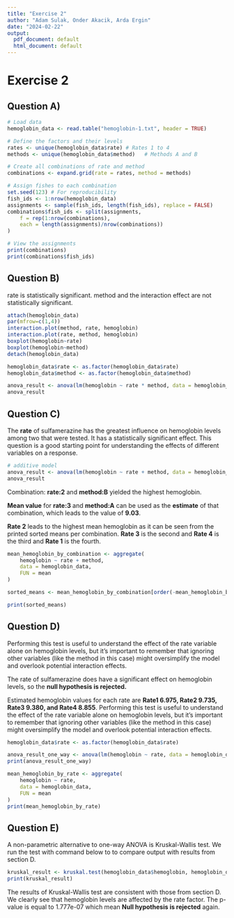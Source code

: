 ```yaml
---
title: "Exercise 2"
author: "Adam Sulak, Onder Akacik, Arda Ergin"
date: "2024-02-22"
output:
  pdf_document: default
  html_document: default
---
```


# Exercise 2

## Question A)

```r
# Load data
hemoglobin_data <- read.table("hemoglobin-1.txt", header = TRUE)

# Define the factors and their levels
rates <- unique(hemoglobin_data$rate) # Rates 1 to 4
methods <- unique(hemoglobin_data$method)   # Methods A and B

# Create all combinations of rate and method
combinations <- expand.grid(rate = rates, method = methods)

# Assign fishes to each combination
set.seed(123) # For reproducibility
fish_ids <- 1:nrow(hemoglobin_data)
assignments <- sample(fish_ids, length(fish_ids), replace = FALSE)
combinations$fish_ids <- split(assignments,
    f = rep(1:nrow(combinations),
    each = length(assignments)/nrow(combinations))
)

# View the assignments
print(combinations)
print(combinations$fish_ids)

```

## Question B)

rate is statistically significant. method and the interaction effect are not statistically significant.

```r

attach(hemoglobin_data)
par(mfrow=c(1,4))
interaction.plot(method, rate, hemoglobin)
interaction.plot(rate, method, hemoglobin)
boxplot(hemoglobin~rate)
boxplot(hemoglobin~method)
detach(hemoglobin_data)

hemoglobin_data$rate <- as.factor(hemoglobin_data$rate)
hemoglobin_data$method <- as.factor(hemoglobin_data$method)

anova_result <- anova(lm(hemoglobin ~ rate * method, data = hemoglobin_data))
anova_result


```

## Question C)

The **rate** of sulfamerazine has the greatest influence on hemoglobin levels among two that were tested. It has a statistically significant effect. This question is a good starting point for understanding the effects of different variables on a response.

```r
# additive model
anova_result <- anova(lm(hemoglobin ~ rate + method, data = hemoglobin_data))
anova_result

```

Combination: **rate:2** and **method:B** yielded the highest hemoglobin.

**Mean value** for **rate:3** and **method:A** can be used as the **estimate** of that combination, which leads to the value of **9.03**.

**Rate 2** leads to the highest mean hemoglobin as it can be seen from the printed sorted means per combination. **Rate 3** is the second and **Rate 4** is the third and **Rate 1** is the fourth.

```r
mean_hemoglobin_by_combination <- aggregate(
    hemoglobin ~ rate + method,
    data = hemoglobin_data,
    FUN = mean
)

sorted_means <- mean_hemoglobin_by_combination[order(-mean_hemoglobin_by_combination$hemoglobin), ]

print(sorted_means)

```

## Question D)

Performing this test is useful to understand the effect of the rate variable alone on hemoglobin levels, but it's important to remember that ignoring other variables (like the method in this case) might oversimplify the model and overlook potential interaction effects.

The rate of sulfamerazine does have a significant effect on hemoglobin levels, so the **null hypothesis is rejected.**

Estimated hemoglobin values for each rate are **Rate1 6.975, Rate2 9.735, Rate3 9.380, and Rate4 8.855**. Performing this test is useful to understand the effect of the rate variable alone on hemoglobin levels, but it's important to remember that ignoring other variables (like the method in this case) might oversimplify the model and overlook potential interaction effects.

```r

hemoglobin_data$rate <- as.factor(hemoglobin_data$rate)

anova_result_one_way <- anova(lm(hemoglobin ~ rate, data = hemoglobin_data))
print(anova_result_one_way)

mean_hemoglobin_by_rate <- aggregate(
    hemoglobin ~ rate,
    data = hemoglobin_data,
    FUN = mean
)
print(mean_hemoglobin_by_rate)

```

## Question E)

A non-parametric alternative to one-way ANOVA is Kruskal-Wallis test. We run the test with command below to to compare output with results from section D.

```r
kruskal_result <- kruskal.test(hemoglobin_data$hemoglobin, hemoglobin_data$rate)
print(kruskal_result)
```

The results of Kruskal-Wallis test are consistent with those from section D. We clearly see that hemoglobin levels are affected by the rate factor. The p-value is equal to 1.777e-07 which mean **Null hypothesis is rejected** again.
